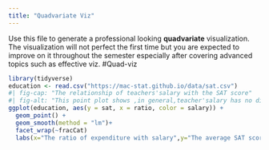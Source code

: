 ```yaml
---
title: "Quadvariate Viz"
---
```


Use this file to generate a professional looking **quadvariate** visualization.  The visualization will not perfect the first time but you are expected to improve on it throughout the semester especially after covering advanced topics such as effective viz.
#Quad-viz
```r
library(tidyverse)
education <- read.csv("https://mac-stat.github.io/data/sat.csv")
#| fig-cap: "The relationship of teachers'salary with the SAT score"
#| fig-alt: "This point plot shows ,in general,teacher'salary has no direct relationship with the SAT score, the students in the states with lower participation has higher score is caused by the selecting effect,data from https://mac-stat.github.io/data/sat.csv"
ggplot(education, aes(y = sat, x = ratio, color = salary)) + 
  geom_point() + 
  geom_smooth(method = "lm")+
  facet_wrap(~fracCat)
  labs(x="The ratio of expenditure with salary",y="The average SAT score", color="salary of teachers")
```
